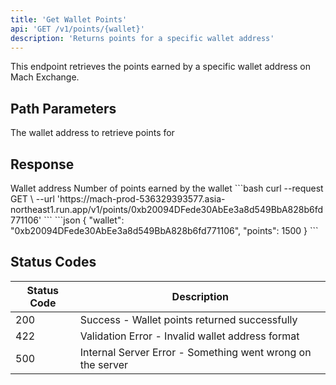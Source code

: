 ```yaml
---
title: 'Get Wallet Points'
api: 'GET /v1/points/{wallet}'
description: 'Returns points for a specific wallet address'
---
```


This endpoint retrieves the points earned by a specific wallet address on Mach Exchange.

## Path Parameters

<ParamField path="wallet" type="string" required>
  The wallet address to retrieve points for
</ParamField>

## Response

<ResponseField name="wallet" type="string">
  Wallet address
</ResponseField>

<ResponseField name="points" type="number">
  Number of points earned by the wallet
</ResponseField>

<RequestExample>
```bash
curl --request GET \
  --url 'https://mach-prod-536329393577.asia-northeast1.run.app/v1/points/0xb20094DFede30AbEe3a8d549BbA828b6fd771106'
```
</RequestExample>

<ResponseExample>
```json
{
  "wallet": "0xb20094DFede30AbEe3a8d549BbA828b6fd771106",
  "points": 1500
}
```
</ResponseExample>

## Status Codes

| Status Code | Description |
|-------------|-------------|
| 200 | Success - Wallet points returned successfully |
| 422 | Validation Error - Invalid wallet address format |
| 500 | Internal Server Error - Something went wrong on the server |

